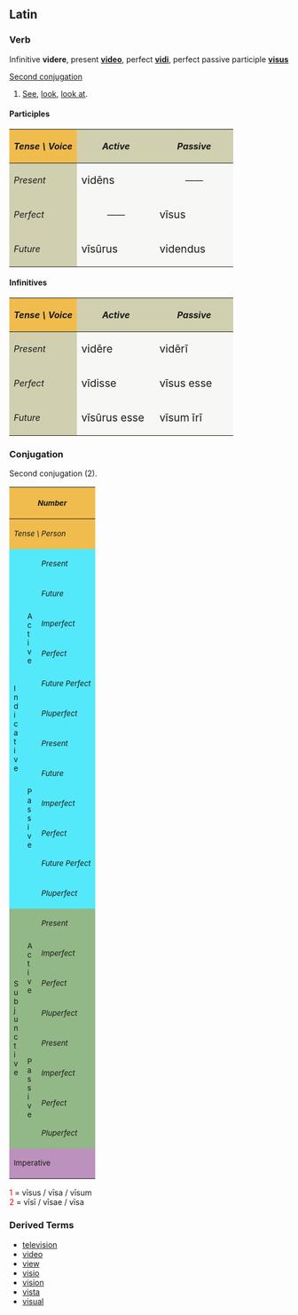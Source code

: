 ==Latin==
===Verb===
Infinitive '''videre''', present '''[[video]]''', perfect '''[[vidi]]''', perfect passive participle '''[[visus]]'''

[[Wiktionary Appendix:Latin second conjugation|Second conjugation]]

# [[See]], [[look]], [[look at]].

====Participles====
{| cellpadding="5" border="1"
!style="background:#F1BC4E;"| ''Tense \ Voice''
!style="background:#D0D0B0;"| ''Active''
!style="background:#D0D0B0;"| ''Passive''
|-
!style="background:#D0D0B0;"| ''Present''
|style="background:#F7F7F5;" width=125px| <big> vid&#275;ns
|style="background:#F7F7F5;" align="center" width=125px| &mdash;&mdash;
|-
!style="background:#D0D0B0;"| ''Perfect''
|style="background:#F7F7F5;" align="center"| &mdash;&mdash;
|style="background:#F7F7F5;"| <big> v&#299;sus
|-
!style="background:#D0D0B0;"| ''Future''
|style="background:#F7F7F5;"| <big> v&#299;s&#363;rus
|style="background:#F7F7F5;"| <big> videndus
|}

====Infinitives====
{| cellpadding="5" border="1"
!style="background:#F1BC4E;"| ''Tense \ Voice''
!style="background:#D0D0B0;"| ''Active''
!style="background:#D0D0B0;"| ''Passive''
|-
!style="background:#D0D0B0;"| ''Present''
|style="background:#F7F7F5;" width=125px| <big> vid&#275;re
|style="background:#F7F7F5;" width=125px| <big> vid&#275;r&#299;
|-
!style="background:#D0D0B0;"| ''Perfect''
|style="background:#F7F7F5;"| <big> v&#299;disse
|style="background:#F7F7F5;"| <big> v&#299;sus esse
|-
!style="background:#D0D0B0;"| ''Future''
|style="background:#F7F7F5;"| <big> v&#299;s&#363;rus esse
|style="background:#F7F7F5;"| <big> v&#299;sum &#299;r&#299;
|}

===Conjugation===
Second conjugation (2).
{| border="1" cellpadding="2"
!style="background:#F1BC4E;" colspan=3| <small>''Number''
!style="background:#F1BC4E;" colspan=3| <small>''Singular''
!style="background:#F1BC4E;" colspan=3| <small>''Plural''
|-
!style="background:#F1BC4E;" colspan=3| <small>''Tense \ Person''
!style="background:#F1BC4E;"| <small>''1.''
!style="background:#F1BC4E;"| <small>''2.''
!style="background:#F1BC4E;"| <small>''3.''
!style="background:#F1BC4E;"| <small>''11.''
!style="background:#F1BC4E;"| <small>''22.''
!style="background:#F1BC4E;"| <small>''33.''
|-
!style="background:#54E9FA;" rowspan=12|<small>I<br>n<br>d<br>i<br>c<br>a<br>t<br>i<br>v<br>e
!style="background:#54E9FA;" rowspan=6|<small>A<br>c<br>t<br>i<br>v<br>e
!style="background:#54E9FA;"|<small>''Present''
|style="background:#FBFCE4;"|vide&#333;
|style="background:#FBFCE4;"|vid&#275;s
|style="background:#FBFCE4;"|videt
|style="background:#FBFCE4;"|vid&#275;mus
|style="background:#FBFCE4;"|vid&#275;tis
|style="background:#FBFCE4;"|vident
|-
!style="background:#54E9FA;"| <small>''Future''
|style="background:#FBFCE4;"|vid&#275;b&#333;
|style="background:#FBFCE4;"|vid&#275;bis
|style="background:#FBFCE4;"|vid&#275;bit
|style="background:#FBFCE4;"|vid&#275;bimus
|style="background:#FBFCE4;"|vid&#275;bitis
|style="background:#FBFCE4;"|vid&#275;bunt
|-
!style="background:#54E9FA;"| <small>''Imperfect''
|style="background:#FBFCE4;"|vid&#275;bam
|style="background:#FBFCE4;"|vid&#275;b&#257;s
|style="background:#FBFCE4;"|vid&#275;bat
|style="background:#FBFCE4;"|vid&#275;b&#257;mus
|style="background:#FBFCE4;"|vid&#275;b&#257;tis
|style="background:#FBFCE4;"|vid&#275;bant
|-
!style="background:#54E9FA;"| <small>''Perfect''
|style="background:#FBFCE4;"|v&#299;d&#299;
|style="background:#FBFCE4;"|v&#299;dist&#299;
|style="background:#FBFCE4;"|v&#299;dit
|style="background:#FBFCE4;"|v&#299;dimus
|style="background:#FBFCE4;"|v&#299;distis
|style="background:#FBFCE4;"|v&#299;d&#275;runt
|-
!style="background:#54E9FA;"| <small>''Future Perfect''
|style="background:#FBFCE4;"|v&#299;der&#333;
|style="background:#FBFCE4;"|v&#299;deris
|style="background:#FBFCE4;"|v&#299;derit
|style="background:#FBFCE4;"|v&#299;derimus
|style="background:#FBFCE4;"|v&#299;deritis
|style="background:#FBFCE4;"|v&#299;derint
|-
!style="background:#54E9FA;"| <small>''Pluperfect''
|style="background:#FBFCE4;"|v&#299;deram
|style="background:#FBFCE4;"|v&#299;der&#257;s
|style="background:#FBFCE4;"|v&#299;derat
|style="background:#FBFCE4;"|v&#299;der&#257;mus
|style="background:#FBFCE4;"|v&#299;der&#257;tis
|style="background:#FBFCE4;"|v&#299;derant
|-
!style="background:#54E9FA;" rowspan=6| <small>P<br>a<br>s<br>s<br>i<br>v<br>e
!style="background:#54E9FA;"|<small>''Present''
|style="background:#FBFCE4;"|videor
|style="background:#FBFCE4;"|vid&#275;ris
|style="background:#FBFCE4;"|vid&#275;tur
|style="background:#FBFCE4;"|vid&#275;mur
|style="background:#FBFCE4;"|vid&#275;min&#299;
|style="background:#FBFCE4;"|videntur
|-
!style="background:#54E9FA;"|<small>''Future''
|style="background:#FBFCE4;"|vid&#275;bor
|style="background:#FBFCE4;"|vid&#275;beris
|style="background:#FBFCE4;"|vid&#275;bitur
|style="background:#FBFCE4;"|vid&#275;bimur
|style="background:#FBFCE4;"|vid&#275;bimin&#299;
|style="background:#FBFCE4;"|vid&#275;buntur
|-
!style="background:#54E9FA;"|<small>''Imperfect''
|style="background:#FBFCE4;"|vid&#275;bar
|style="background:#FBFCE4;"|vid&#275;b&#257;ris
|style="background:#FBFCE4;"|vid&#275;b&#257;tur
|style="background:#FBFCE4;"|vid&#275;b&#257;mur
|style="background:#FBFCE4;"|vid&#275;b&#257;min&#299;
|style="background:#FBFCE4;"|vid&#275;bantur
|-
!style="background:#54E9FA;"|<small>''Perfect''
|style="background:#FBFCE4;"|v&#299;sus<font color="red"><sup>1</sup></font><br>sum
|style="background:#FBFCE4;"|v&#299;sus<font color="red"><sup>1</sup></font><br>es
|style="background:#FBFCE4;"|v&#299;sus<font color="red"><sup>1</sup></font><br>est
|style="background:#FBFCE4;"|v&#299;s&#299; <font color="red"><sup>2</sup></font><br>sumus
|style="background:#FBFCE4;"|v&#299;s&#299; <font color="red"><sup>2</sup></font><br>estis
|style="background:#FBFCE4;"|v&#299;s&#299; <font color="red"><sup>2</sup></font><br>sunt
|-
!style="background:#54E9FA;"|<small>''Future Perfect''
|style="background:#FBFCE4;"|v&#299;sus<font color="red"><sup>1</sup></font><br>er&#333;
|style="background:#FBFCE4;"|v&#299;sus<font color="red"><sup>1</sup></font><br>eris
|style="background:#FBFCE4;"|v&#299;sus<font color="red"><sup>1</sup></font><br>erit
|style="background:#FBFCE4;"|v&#299;s&#299; <font color="red"><sup>2</sup></font><br>erimus
|style="background:#FBFCE4;"|v&#299;s&#299; <font color="red"><sup>2</sup></font><br>eritis
|style="background:#FBFCE4;"|v&#299;s&#299; <font color="red"><sup>2</sup></font><br>erunt
|-
!style="background:#54E9FA;"|<small>''Pluperfect''
|style="background:#FBFCE4;"|v&#299;sus<font color="red"><sup>1</sup></font><br>eram
|style="background:#FBFCE4;"|v&#299;sus<font color="red"><sup>1</sup></font><br>er&#257;s
|style="background:#FBFCE4;"|v&#299;sus<font color="red"><sup>1</sup></font><br>erat
|style="background:#FBFCE4;"|v&#299;s&#299; <font color="red"><sup>2</sup></font><br>er&#257;mus
|style="background:#FBFCE4;"|v&#299;s&#299; <font color="red"><sup>2</sup></font><br>er&#257;tis
|style="background:#FBFCE4;"|v&#299;s&#299; <font color="red"><sup>2</sup></font><br>erant
|-
!style="background:#92B887;" rowspan=8|<small>S<br>u<br>b<br>j<br>u<br>n<br>c<br>t<br>i<br>v<br>e
!style="background:#92B887;" rowspan=4|<small>A<br>c<br>t<br>i<br>v<br>e
!style="background:#92B887;"|<small>''Present''
|style="background:#E7FEE9;"| videam
|style="background:#E7FEE9;"| vide&#257;s
|style="background:#E7FEE9;"| videat
|style="background:#E7FEE9;"| vide&#257;mus
|style="background:#E7FEE9;"| vide&#257;tis
|style="background:#E7FEE9;"| videant
|-
!style="background:#92B887;"|<small>''Imperfect''
|style="background:#E7FEE9;"| vid&#275;rem
|style="background:#E7FEE9;"| vid&#275;r&#275;s
|style="background:#E7FEE9;"| vid&#275;ret
|style="background:#E7FEE9;"| vid&#275;r&#275;mus
|style="background:#E7FEE9;"| vid&#275;r&#275;tis
|style="background:#E7FEE9;"| vid&#275;rent
|-
!style="background:#92B887;"|<small>''Perfect''
|style="background:#E7FEE9;"| v&#299;derim
|style="background:#E7FEE9;"| v&#299;der&#299;s
|style="background:#E7FEE9;"| v&#299;derit
|style="background:#E7FEE9;"| v&#299;der&#299;mus
|style="background:#E7FEE9;"| v&#299;der&#299;tis
|style="background:#E7FEE9;"| v&#299;derint
|-
!style="background:#92B887;"|<small>''Pluperfect''
|style="background:#E7FEE9;"| v&#299;dissem
|style="background:#E7FEE9;"| v&#299;diss&#275;s
|style="background:#E7FEE9;"| v&#299;disset
|style="background:#E7FEE9;"| v&#299;diss&#275;mus
|style="background:#E7FEE9;"| v&#299;diss&#275;tis
|style="background:#E7FEE9;"| v&#299;dissent
|-
!style="background:#92B887;" rowspan=4|<small>P<br>a<br>s<br>s<br>i<br>v<br>e
!style="background:#92B887;"|<small>''Present''
|style="background:#E7FEE9;"| videar
|style="background:#E7FEE9;"| vide&#257;ris
|style="background:#E7FEE9;"| vide&#257;tur
|style="background:#E7FEE9;"| vide&#257;mur
|style="background:#E7FEE9;"| vide&#257;min&#299;
|style="background:#E7FEE9;"| videantur
|-
!style="background:#92B887;"|<small>''Imperfect''
|style="background:#E7FEE9;"| vid&#275;rer
|style="background:#E7FEE9;"| vid&#275;r&#275;ris
|style="background:#E7FEE9;"| vid&#275;r&#275;tur
|style="background:#E7FEE9;"| vid&#275;r&#275;mur
|style="background:#E7FEE9;"| vid&#275;r&#275;min&#299;
|style="background:#E7FEE9;"| vid&#275;rentur
|-
!style="background:#92B887;"|<small>''Perfect''
|style="background:#E7FEE9;"|v&#299;sus<font color="red"><sup>1</sup></font><br>sim
|style="background:#E7FEE9;"|v&#299;sus<font color="red"><sup>1</sup></font><br>s&#299;s
|style="background:#E7FEE9;"|v&#299;sus<font color="red"><sup>1</sup></font><br>sit
|style="background:#E7FEE9;"|v&#299;s&#299; <font color="red"><sup>2</sup></font><br>s&#299;mus
|style="background:#E7FEE9;"|v&#299;s&#299; <font color="red"><sup>2</sup></font><br>s&#299;tis
|style="background:#E7FEE9;"|v&#299;s&#299; <font color="red"><sup>2</sup></font><br>sint
|-
!style="background:#92B887;"|<small>''Pluperfect''
|style="background:#E7FEE9;"|v&#299;sus<font color="red"><sup>1</sup></font><br>essem
|style="background:#E7FEE9;"|v&#299;sus<font color="red"><sup>1</sup></font><br>ess&#275;s
|style="background:#E7FEE9;"|v&#299;sus<font color="red"><sup>1</sup></font><br>esset
|style="background:#E7FEE9;"|v&#299;s&#299; <font color="red"><sup>2</sup></font><br>ess&#275;mus
|style="background:#E7FEE9;"|v&#299;s&#299; <font color="red"><sup>2</sup></font><br>ess&#275;tis
|style="background:#E7FEE9;"|v&#299;s&#299; <font color="red"><sup>2</sup></font><br>essent
|-
!style="background:#BD91BD;" colspan=3| <small>Imperative
|style="background:#FCF2E9;" align="center"|&mdash;&mdash;
|style="background:#FCF2E9;"| vid&#275;
|style="background:#FCF2E9;" align="center"|&mdash;&mdash;
|style="background:#FCF2E9;" align="center"|&mdash;&mdash;
|style="background:#FCF2E9;"| vid&#275;te
|style="background:#FCF2E9;" align="center"|&mdash;&mdash;
|}
<font color="red"> 1 </font> = v&#299;sus / v&#299;sa / v&#299;sum <br>
<font color="red"> 2 </font> = v&#299;s&#299; / v&#299;sae / v&#299;sa  <br>


===Derived Terms===
*[[television]]
*[[video]]
*[[view]]
*[[visio]]
*[[vision]]
*[[vista]]
*[[visual]]